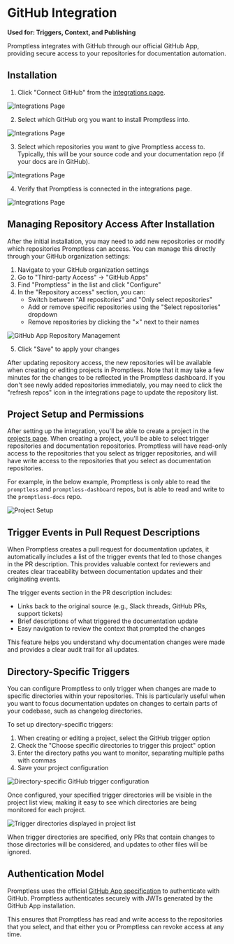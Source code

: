 # GitHub Integration

**Used for: Triggers, Context, and Publishing**

Promptless integrates with GitHub through our official GitHub App, providing secure access to your repositories for documentation automation.

## Installation

1. Click "Connect GitHub" from the [integrations page](https://app.gopromptless.ai/integrations). 
<Frame>
  <img src="../assets/integrations-blank.png" alt="Integrations Page" />
</Frame>

2. Select which GitHub org you want to install Promptless into. 
<Frame>
  <img src="../assets/github-select-org.png" alt="Integrations Page" />
</Frame>

3. Select which repositories you want to give Promptless access to. Typically, this will be your source code and your documentation repo (if your docs are in GitHub).  
<Frame>
  <img src="../assets/github-select-repos.png" alt="Integrations Page" />
</Frame>

4. Verify that Promptless is connected in the integrations page. 
<Frame>
  <img src="../assets/integrations-complete.png" alt="Integrations Page" />
</Frame>

## Managing Repository Access After Installation

After the initial installation, you may need to add new repositories or modify which repositories Promptless can access. You can manage this directly through your GitHub organization settings:

1. Navigate to your GitHub organization settings
2. Go to "Third-party Access" → "GitHub Apps" 
3. Find "Promptless" in the list and click "Configure"
4. In the "Repository access" section, you can:
   - Switch between "All repositories" and "Only select repositories"
   - Add or remove specific repositories using the "Select repositories" dropdown
   - Remove repositories by clicking the "×" next to their names

<Frame>
  <img src="https://promptless-customer-doc-assets.s3.amazonaws.com/docs-images/org_2lvkgU9erOFxYhtEVVC0ymPrPdF/bc05f421-e940-4f84-b442-6f9181a0eab3-github-app-repository-management.png" alt="GitHub App Repository Management" />
</Frame>

5. Click "Save" to apply your changes

After updating repository access, the new repositories will be available when creating or editing projects in Promptless. Note that it may take a few minutes for the changes to be reflected in the Promptless dashboard. If you don't see newly added repositories immediately, you may need to click the "refresh repos" icon in the integrations page to update the repository list.

## Project Setup and Permissions

After setting up the integration, you'll be able to create a project in the [projects page](https://app.gopromptless.ai/projects). When creating a project, you'll be able to select trigger repositories and documentation repositories. Promptless will have read-only access to the repositories that you select as trigger repositories, and will have write access to the repositories that you select as documentation repositories. 

For example, in the below example, Promptless is only able to read the `promptless` and `promptless-dashboard` repos, but is able to read and write to the `promptless-docs` repo. 

<Frame>
  <img src="../assets/github-project.png" alt="Project Setup" />
</Frame>

## Trigger Events in Pull Request Descriptions

When Promptless creates a pull request for documentation updates, it automatically includes a list of the trigger events that led to those changes in the PR description. This provides valuable context for reviewers and creates clear traceability between documentation updates and their originating events.

The trigger events section in the PR description includes:
- Links back to the original source (e.g., Slack threads, GitHub PRs, support tickets)
- Brief descriptions of what triggered the documentation update
- Easy navigation to review the context that prompted the changes

This feature helps you understand why documentation changes were made and provides a clear audit trail for all updates.

## Directory-Specific Triggers

You can configure Promptless to only trigger when changes are made to specific directories within your repositories. This is particularly useful when you want to focus documentation updates on changes to certain parts of your codebase, such as changelog directories.

To set up directory-specific triggers:

1. When creating or editing a project, select the GitHub trigger option
2. Check the "Choose specific directories to trigger this project" option
3. Enter the directory paths you want to monitor, separating multiple paths with commas
4. Save your project configuration

<Frame>
  <img src="https://promptless-customer-doc-assets.s3.amazonaws.com/docs-images/org_2lvkgU9erOFxYhtEVVC0ymPrPdF/47a14116-12d1-4a1d-beae-875c1d182124-github-directory-trigger.png" alt="Directory-specific GitHub trigger configuration" />
</Frame>

Once configured, your specified trigger directories will be visible in the project list view, making it easy to see which directories are being monitored for each project.

<Frame>
  <img src="https://promptless-customer-doc-assets.s3.amazonaws.com/docs-images/trigger-directories-display.png" alt="Trigger directories displayed in project list" />
</Frame>

When trigger directories are specified, only PRs that contain changes to those directories will be considered, and updates to other files will be ignored. 

## Authentication Model

Promptless uses the official [GitHub App specification](https://docs.github.com/en/apps/creating-github-apps/about-creating-github-apps) to authenticate with GitHub. Promptless authenticates securely with JWTs generated by the GitHub App installation. 

This ensures that Promptless has read and write access to the repositories that you select, and that either you or Promptless can revoke access at any time.
